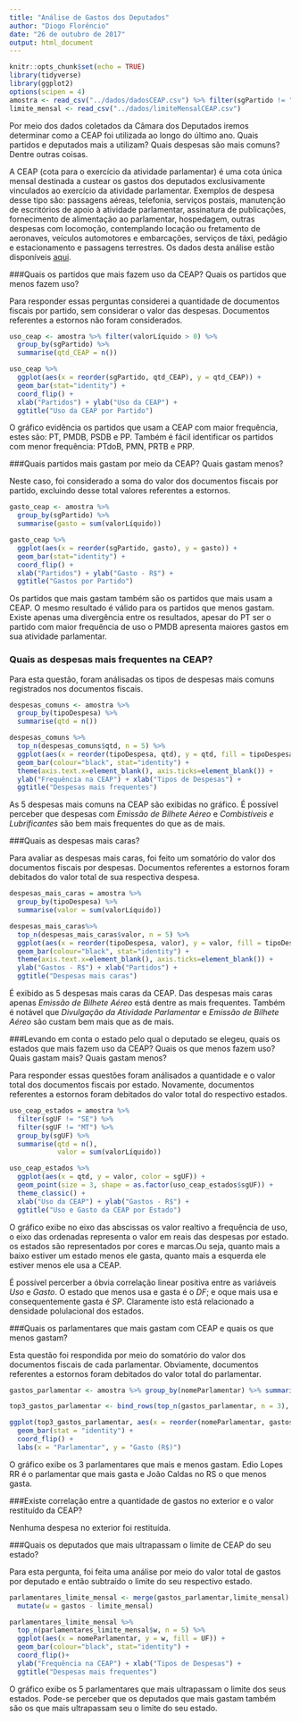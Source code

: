 ```yaml
---
title: "Análise de Gastos dos Deputados"
author: "Diogo Florêncio"
date: "26 de outubro de 2017"
output: html_document
---
```


```r
knitr::opts_chunk$set(echo = TRUE)
library(tidyverse)
library(ggplot2)
options(scipen = 4)
amostra <- read_csv("../dados/dadosCEAP.csv") %>% filter(sgPartido != "NA")
limite_mensal <- read_csv("../dados/limiteMensalCEAP.csv")
```
Por meio dos dados coletados da Câmara dos Deputados iremos determinar como a CEAP foi utilizada ao longo do último ano. Quais partidos e deputados mais a utilizam? Quais despesas são mais comuns? Dentre outras coisas.

A CEAP (cota para o exercício da atividade parlamentar) é uma cota única mensal destinada a custear os gastos dos deputados exclusivamente vinculados ao exercício da atividade parlamentar. Exemplos de despesa desse tipo são: passagens aéreas, telefonia, serviços postais, manutenção de escritórios de apoio à atividade parlamentar, assinatura de publicações, fornecimento de alimentação ao parlamentar, hospedagem, outras despesas com locomoção, contemplando locação ou fretamento de aeronaves, veículos automotores e embarcações, serviços de táxi, pedágio e estacionamento e passagens terrestres. Os dados desta análise estão disponíveis [aqui](https://instructure-uploads.s3.amazonaws.com/account_70000000000010/attachments/56674660/dadosCEAP.csv.zip?response-content-disposition=attachment%3B%20filename%3D%22dadosCEAP.csv.zip%22%3B%20filename%2A%3DUTF-8%27%27dadosCEAP.csv.zip&X-Amz-Algorithm=AWS4-HMAC-SHA256&X-Amz-Credential=AKIAJFNFXH2V2O7RPCAA%2F20171031%2Fus-east-1%2Fs3%2Faws4_request&X-Amz-Date=20171031T133839Z&X-Amz-Expires=86400&X-Amz-SignedHeaders=host&X-Amz-Signature=27666f57686790fe29da7e4191daa763f081963cb1ff4760eba1e9c3c29fdd02).

###Quais os partidos que mais fazem uso da CEAP? Quais os partidos que menos fazem uso?

Para responder essas perguntas considerei a quantidade de documentos fiscais por partido, sem considerar o valor das despesas. Documentos referentes a estornos não foram considerados.
```r
uso_ceap <- amostra %>% filter(valorLíquido > 0) %>%
  group_by(sgPartido) %>%
  summarise(qtd_CEAP = n()) 

uso_ceap %>% 
  ggplot(aes(x = reorder(sgPartido, qtd_CEAP), y = qtd_CEAP)) +  
  geom_bar(stat="identity") +
  coord_flip() +
  xlab("Partidos") + ylab("Uso da CEAP") +
  ggtitle("Uso da CEAP por Partido")
```

O gráfico evidência os partidos que usam a CEAP com maior frequência, estes são: PT, PMDB, PSDB e PP. Também é fácil identificar os partidos com menor frequência: PTdoB, PMN, PRTB e PRP.

###Quais partidos mais gastam por meio da CEAP? Quais gastam menos?

Neste caso, foi considerado a soma do valor dos documentos fiscais por partido, excluindo desse total valores referentes a estornos.
```r
gasto_ceap <- amostra %>% 
  group_by(sgPartido) %>% 
  summarise(gasto = sum(valorLíquido))

gasto_ceap %>% 
  ggplot(aes(x = reorder(sgPartido, gasto), y = gasto)) +  
  geom_bar(stat="identity") +
  coord_flip() +
  xlab("Partidos") + ylab("Gasto - R$") +
  ggtitle("Gastos por Partido")
```

Os partidos que mais gastam também são os partidos que mais usam a CEAP. O mesmo resultado é válido para os partidos que menos gastam. Existe apenas uma divergência entre os resultados, apesar do PT ser o partido com maior frequência de uso o PMDB apresenta maiores gastos em sua atividade parlamentar.  

### Quais as despesas mais frequentes na CEAP?

Para esta questão, foram análisadas os tipos de despesas mais comuns registrados nos documentos fiscais. 
```r
despesas_comuns <- amostra %>% 
  group_by(tipoDespesa) %>% 
  summarise(qtd = n())

despesas_comuns %>% 
  top_n(despesas_comuns$qtd, n = 5) %>% 
  ggplot(aes(x = reorder(tipoDespesa, qtd), y = qtd, fill = tipoDespesa)) +  
  geom_bar(colour="black", stat="identity") +
  theme(axis.text.x=element_blank(), axis.ticks=element_blank()) +
  ylab("Frequência na CEAP") + xlab("Tipos de Despesas") + 
  ggtitle("Despesas mais frequentes")
```

As 5 despesas mais comuns na CEAP são exibidas no gráfico. É possível perceber que despesas com *Emissão de Bilhete Aéreo* e *Combistíveis e Lubrificantes* são bem mais frequentes do que as de mais.

###Quais as despesas mais caras?

Para avaliar as despesas mais caras, foi feito um somatório do valor dos documentos fiscais por despesas. Documentos referentes a estornos foram debitados do valor total de sua respectiva despesa.
```r
despesas_mais_caras = amostra %>% 
  group_by(tipoDespesa) %>% 
  summarise(valor = sum(valorLíquido))

despesas_mais_caras%>% 
  top_n(despesas_mais_caras$valor, n = 5) %>% 
  ggplot(aes(x = reorder(tipoDespesa, valor), y = valor, fill = tipoDespesa)) +  
  geom_bar(colour="black", stat="identity") +
  theme(axis.text.x=element_blank(), axis.ticks=element_blank()) +
  ylab("Gastos - R$") + xlab("Partidos") + 
  ggtitle("Despesas mais caras")
```

É exibido as 5 despesas mais caras da CEAP. Das despesas mais caras apenas *Emissão de Bilhete Aéreo* está dentre as mais frequentes. Também é notável que *Divulgação da Atividade Parlamentar* e *Emissão de Bilhete Aéreo* são custam bem mais que as de mais.

###Levando em conta o estado pelo qual o deputado se elegeu, quais os estados que mais fazem uso da CEAP? Quais os que menos fazem uso? Quais gastam mais? Quais gastam menos?

Para responder essas questões foram análisados a quantidade e o valor total dos documentos fiscais por estado. Novamente, documentos referentes a estornos foram debitados do valor total do respectivo estados.
```r
uso_ceap_estados = amostra %>% 
  filter(sgUF != "SE") %>% 
  filter(sgUF != "MT") %>%
  group_by(sgUF) %>% 
  summarise(qtd = n(),
            valor = sum(valorLíquido))

uso_ceap_estados %>% 
  ggplot(aes(x = qtd, y = valor, color = sgUF)) +  
  geom_point(size = 3, shape = as.factor(uso_ceap_estados$sgUF)) + 
  theme_classic() +
  xlab("Uso da CEAP") + ylab("Gastos - R$") +
  ggtitle("Uso e Gasto da CEAP por Estado")
```

O gráfico exibe no eixo das abscissas os valor realtivo a frequência de uso, o eixo das ordenadas representa o valor em reais das despesas por estado. os estados são representados por cores e marcas.Ou seja, quanto mais a baixo estiver um estado menos ele gasta, quanto mais a esquerda ele estiver menos ele usa a CEAP.

É possível percerber a óbvia correlação linear positiva entre as variáveis *Uso* e *Gasto*. O estado que menos usa e gasta é o *DF*; e oque mais usa e consequentemente gasta é *SP*. Claramente isto está relacionado a densidade polulacional dos estados. 

###Quais os parlamentares que mais gastam com CEAP e quais os que menos gastam?

Esta questão foi respondida por meio do somatório do valor dos documentos fiscais de cada parlamentar. Obviamente, documentos referentes a estornos foram debitados do valor total do parlamentar.
```r
gastos_parlamentar <- amostra %>% group_by(nomeParlamentar) %>% summarise(UF = first(sgUF), gastos = sum(valorLíquido))

top3_gastos_parlamentar <- bind_rows(top_n(gastos_parlamentar, n = 3), top_n(gastos_parlamentar, n = -3))

ggplot(top3_gastos_parlamentar, aes(x = reorder(nomeParlamentar, gastos), y = gastos, fill = UF)) +
  geom_bar(stat = "identity") + 
  coord_flip() +
  labs(x = "Parlamentar", y = "Gasto (R$)")
```

O gráfico exibe os 3 parlamentares que mais e menos gastam. Edio Lopes RR é o parlamentar que mais gasta e João Caldas no RS o que menos gasta. 

###Existe correlação entre a quantidade de gastos no exterior e o valor restituído da CEAP? 

Nenhuma despesa no exterior foi restituída.

###Quais os deputados que mais ultrapassam o limite de CEAP do seu estado?

Para esta pergunta, foi feita uma análise por meio do valor total de gastos por deputado e então subtraído o limite do seu respectivo estado.
```r
parlamentares_limite_mensal <- merge(gastos_parlamentar,limite_mensal) %>% 
  mutate(w = gastos - limite_mensal)

parlamentares_limite_mensal %>% 
  top_n(parlamentares_limite_mensal$w, n = 5) %>% 
  ggplot(aes(x = nomeParlamentar, y = w, fill = UF)) +  
  geom_bar(colour="black", stat="identity") +
  coord_flip()+
  ylab("Frequência na CEAP") + xlab("Tipos de Despesas") + 
  ggtitle("Despesas mais frequentes")
```

O gráfico exibe os 5 parlamentares que mais ultrapassam o limite dos seus estados. Pode-se perceber que os deputados que mais gastam também são os que mais ultrapassam seu o limite do seu estado.